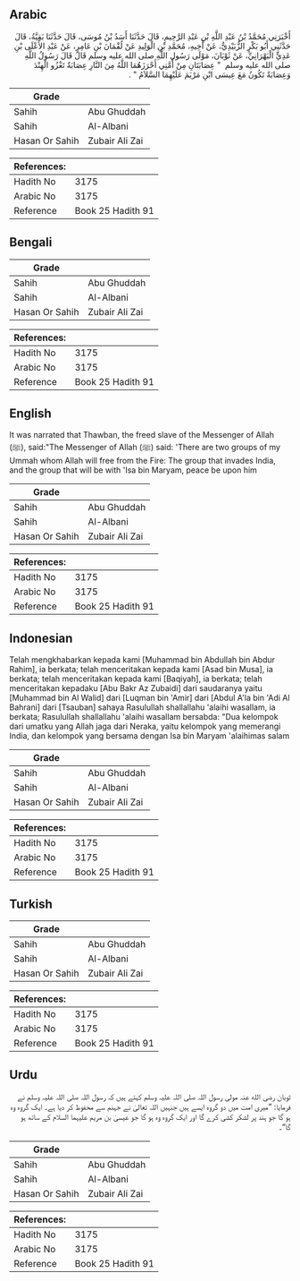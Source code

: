 ## Arabic


<div dir="rtl" lang="ar" style={{fontSize:'larger',backgroundColor:'#f8f9fa',padding:20}}>
أَخْبَرَنِي مُحَمَّدُ بْنُ عَبْدِ اللَّهِ بْنِ عَبْدِ الرَّحِيمِ، قَالَ حَدَّثَنَا أَسَدُ بْنُ مُوسَى، قَالَ حَدَّثَنَا بَقِيَّةُ، قَالَ حَدَّثَنِي أَبُو بَكْرٍ الزُّبَيْدِيُّ، عَنْ أَخِيهِ، مُحَمَّدِ بْنِ الْوَلِيدِ عَنْ لُقْمَانَ بْنِ عَامِرٍ، عَنْ عَبْدِ الأَعْلَى بْنِ عَدِيٍّ الْبَهْرَانِيِّ، عَنْ ثَوْبَانَ، مَوْلَى رَسُولِ اللَّهِ صلى الله عليه وسلم قَالَ قَالَ رَسُولُ اللَّهِ صلى الله عليه وسلم ‏ "‏ عِصَابَتَانِ مِنْ أُمَّتِي أَحْرَزَهُمَا اللَّهُ مِنَ النَّارِ عِصَابَةٌ تَغْزُو الْهِنْدَ وَعِصَابَةٌ تَكُونُ مَعَ عِيسَى ابْنِ مَرْيَمَ عَلَيْهِمَا السَّلاَمُ ‏"‏ ‏.‏
</div>
<div style={{backgroundColor:'#f8f9fa',padding:20, marginBottom: 10}}><table> <thead> <tr> <th>Grade</th> <th></th> </tr> </thead> <tbody> <tr><td>Sahih</td><td>Abu Ghuddah</td></tr><tr><td>Sahih</td><td>Al-Albani</td></tr><tr><td>Hasan Or Sahih</td><td>Zubair Ali Zai</td></tr></tbody></table><table> <thead> <tr> <th>References:</th> <th></th> </tr> </thead> <tbody><tr><td>Hadith No</td><td>3175</td></tr><tr><td>Arabic No</td><td>3175</td></tr><tr><td>Reference</td><td>Book 25 Hadith 91</td></tr></tbody></table></div>

## Bengali


<div dir="ltr" lang="bn" style={{fontSize:'larger',backgroundColor:'#f8f9fa',padding:20}}>

</div>
<div style={{backgroundColor:'#f8f9fa',padding:20, marginBottom: 10}}><table> <thead> <tr> <th>Grade</th> <th></th> </tr> </thead> <tbody> <tr><td>Sahih</td><td>Abu Ghuddah</td></tr><tr><td>Sahih</td><td>Al-Albani</td></tr><tr><td>Hasan Or Sahih</td><td>Zubair Ali Zai</td></tr></tbody></table><table> <thead> <tr> <th>References:</th> <th></th> </tr> </thead> <tbody><tr><td>Hadith No</td><td>3175</td></tr><tr><td>Arabic No</td><td>3175</td></tr><tr><td>Reference</td><td>Book 25 Hadith 91</td></tr></tbody></table></div>

## English


<div dir="ltr" lang="en" style={{fontSize:'larger',backgroundColor:'#f8f9fa',padding:20}}>
It was narrated that Thawban, the freed slave of the Messenger of Allah (ﷺ), said:"The Messenger of Allah (ﷺ) said: 'There are two groups of my Ummah whom Allah will free from the Fire: The group that invades India, and the group that will be with 'Isa bin Maryam, peace be upon him
</div>
<div style={{backgroundColor:'#f8f9fa',padding:20, marginBottom: 10}}><table> <thead> <tr> <th>Grade</th> <th></th> </tr> </thead> <tbody> <tr><td>Sahih</td><td>Abu Ghuddah</td></tr><tr><td>Sahih</td><td>Al-Albani</td></tr><tr><td>Hasan Or Sahih</td><td>Zubair Ali Zai</td></tr></tbody></table><table> <thead> <tr> <th>References:</th> <th></th> </tr> </thead> <tbody><tr><td>Hadith No</td><td>3175</td></tr><tr><td>Arabic No</td><td>3175</td></tr><tr><td>Reference</td><td>Book 25 Hadith 91</td></tr></tbody></table></div>

## Indonesian


<div dir="ltr" lang="id" style={{fontSize:'larger',backgroundColor:'#f8f9fa',padding:20}}>
Telah mengkhabarkan kepada kami [Muhammad bin Abdullah bin Abdur Rahim], ia berkata; telah menceritakan kepada kami [Asad bin Musa], ia berkata; telah menceritakan kepada kami [Baqiyah], ia berkata; telah menceritakan kepadaku [Abu Bakr Az Zubaidi] dari saudaranya yaitu [Muhammad bin Al Walid] dari [Luqman bin 'Amir] dari [Abdul A'la bin 'Adi Al Bahrani] dari [Tsauban] sahaya Rasulullah shallallahu 'alaihi wasallam, ia berkata; Rasulullah shallallahu 'alaihi wasallam bersabda: "Dua kelompok dari umatku yang Allah jaga dari Neraka, yaitu kelompok yang memerangi India, dan kelompok yang bersama dengan Isa bin Maryam 'alaihimas salam
</div>
<div style={{backgroundColor:'#f8f9fa',padding:20, marginBottom: 10}}><table> <thead> <tr> <th>Grade</th> <th></th> </tr> </thead> <tbody> <tr><td>Sahih</td><td>Abu Ghuddah</td></tr><tr><td>Sahih</td><td>Al-Albani</td></tr><tr><td>Hasan Or Sahih</td><td>Zubair Ali Zai</td></tr></tbody></table><table> <thead> <tr> <th>References:</th> <th></th> </tr> </thead> <tbody><tr><td>Hadith No</td><td>3175</td></tr><tr><td>Arabic No</td><td>3175</td></tr><tr><td>Reference</td><td>Book 25 Hadith 91</td></tr></tbody></table></div>

## Turkish


<div dir="ltr" lang="tr" style={{fontSize:'larger',backgroundColor:'#f8f9fa',padding:20}}>

</div>
<div style={{backgroundColor:'#f8f9fa',padding:20, marginBottom: 10}}><table> <thead> <tr> <th>Grade</th> <th></th> </tr> </thead> <tbody> <tr><td>Sahih</td><td>Abu Ghuddah</td></tr><tr><td>Sahih</td><td>Al-Albani</td></tr><tr><td>Hasan Or Sahih</td><td>Zubair Ali Zai</td></tr></tbody></table><table> <thead> <tr> <th>References:</th> <th></th> </tr> </thead> <tbody><tr><td>Hadith No</td><td>3175</td></tr><tr><td>Arabic No</td><td>3175</td></tr><tr><td>Reference</td><td>Book 25 Hadith 91</td></tr></tbody></table></div>

## Urdu


<div dir="rtl" lang="ur" style={{fontSize:'larger',backgroundColor:'#f8f9fa',padding:20}}>
ثوبان رضی الله عنہ مولی رسول اللہ صلی اللہ علیہ وسلم کہتے ہیں کہ رسول اللہ صلی اللہ علیہ وسلم نے فرمایا: ”میری امت میں دو گروہ ایسے ہیں جنہیں اللہ تعالیٰ نے جہنم سے محفوظ کر دیا ہے۔ ایک گروہ وہ ہو گا جو ہند پر لشکر کشی کرے گا اور ایک گروہ وہ ہو گا جو عیسیٰ بن مریم علیہما السلام کے ساتھ ہو گا“۔
</div>
<div style={{backgroundColor:'#f8f9fa',padding:20, marginBottom: 10}}><table> <thead> <tr> <th>Grade</th> <th></th> </tr> </thead> <tbody> <tr><td>Sahih</td><td>Abu Ghuddah</td></tr><tr><td>Sahih</td><td>Al-Albani</td></tr><tr><td>Hasan Or Sahih</td><td>Zubair Ali Zai</td></tr></tbody></table><table> <thead> <tr> <th>References:</th> <th></th> </tr> </thead> <tbody><tr><td>Hadith No</td><td>3175</td></tr><tr><td>Arabic No</td><td>3175</td></tr><tr><td>Reference</td><td>Book 25 Hadith 91</td></tr></tbody></table></div>
